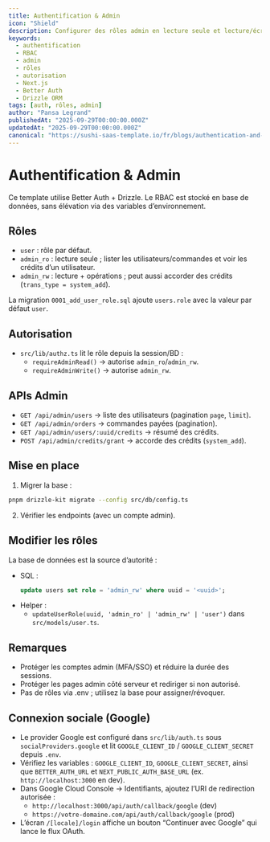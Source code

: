 ```yaml
---
title: Authentification & Admin
icon: "Shield"
description: Configurer des rôles admin en lecture seule et lecture/écriture, protéger les APIs admin et comprendre le pipeline d’authentification.
keywords:
  - authentification
  - RBAC
  - admin
  - rôles
  - autorisation
  - Next.js
  - Better Auth
  - Drizzle ORM
tags: [auth, rôles, admin]
author: "Pansa Legrand"
publishedAt: "2025-09-29T00:00:00.000Z"
updatedAt: "2025-09-29T00:00:00.000Z"
canonical: "https://sushi-saas-template.io/fr/blogs/authentication-and-admin"
---
```


# Authentification & Admin

Ce template utilise Better Auth + Drizzle. Le RBAC est stocké en base de données, sans élévation via des variables d’environnement.

## Rôles

- `user` : rôle par défaut.
- `admin_ro` : lecture seule ; lister les utilisateurs/commandes et voir les crédits d’un utilisateur.
- `admin_rw` : lecture + opérations ; peut aussi accorder des crédits (`trans_type = system_add`).

La migration `0001_add_user_role.sql` ajoute `users.role` avec la valeur par défaut `user`.

## Autorisation

- `src/lib/authz.ts` lit le rôle depuis la session/BD :
  - `requireAdminRead()` → autorise `admin_ro`/`admin_rw`.
  - `requireAdminWrite()` → autorise `admin_rw`.

## APIs Admin

- `GET /api/admin/users` → liste des utilisateurs (pagination `page`, `limit`).
- `GET /api/admin/orders` → commandes payées (pagination).
- `GET /api/admin/users/:uuid/credits` → résumé des crédits.
- `POST /api/admin/credits/grant` → accorde des crédits (`system_add`).

## Mise en place

1) Migrer la base :

```bash
pnpm drizzle-kit migrate --config src/db/config.ts
```

2) Vérifier les endpoints (avec un compte admin).

## Modifier les rôles

La base de données est la source d’autorité :

- SQL :
  ```sql
  update users set role = 'admin_rw' where uuid = '<uuid>';
  ```
- Helper :
  - `updateUserRole(uuid, 'admin_ro' | 'admin_rw' | 'user')` dans `src/models/user.ts`.

## Remarques

- Protéger les comptes admin (MFA/SSO) et réduire la durée des sessions.
- Protéger les pages admin côté serveur et rediriger si non autorisé.
- Pas de rôles via .env ; utilisez la base pour assigner/révoquer.

## Connexion sociale (Google)

- Le provider Google est configuré dans `src/lib/auth.ts` sous `socialProviders.google` et lit `GOOGLE_CLIENT_ID` / `GOOGLE_CLIENT_SECRET` depuis `.env`.
- Vérifiez les variables : `GOOGLE_CLIENT_ID`, `GOOGLE_CLIENT_SECRET`, ainsi que `BETTER_AUTH_URL` et `NEXT_PUBLIC_AUTH_BASE_URL` (ex. `http://localhost:3000` en dev).
- Dans Google Cloud Console → Identifiants, ajoutez l’URI de redirection autorisée :
  - `http://localhost:3000/api/auth/callback/google` (dev)
  - `https://votre-domaine.com/api/auth/callback/google` (prod)
- L’écran `/[locale]/login` affiche un bouton “Continuer avec Google” qui lance le flux OAuth.

